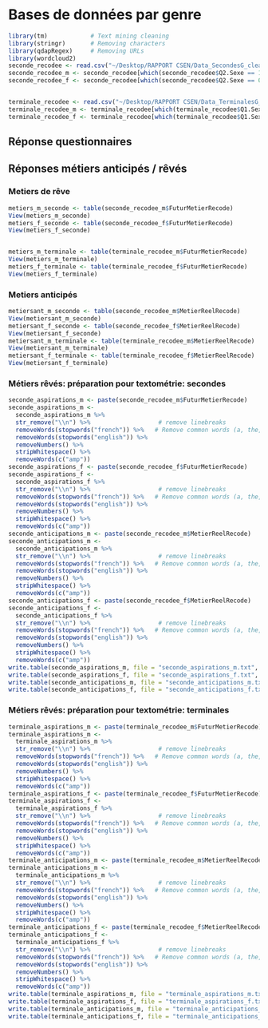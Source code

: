 # Bases de données par genre

```r
library(tm)            # Text mining cleaning
library(stringr)       # Removing characters
library(qdapRegex)     # Removing URLs 
library(wordcloud2) 
seconde_recodee <- read.csv("~/Desktop/RAPPORT CSEN/Data_SecondesG_clean.csv", header=TRUE)
seconde_recodee_m <- seconde_recodee[which(seconde_recodee$Q2.Sexe == 1),]
seconde_recodee_f <- seconde_recodee[which(seconde_recodee$Q2.Sexe == 0),]


terminale_recodee <- read.csv("~/Desktop/RAPPORT CSEN/Data_TerminalesG_clean.csv", header=TRUE)
terminale_recodee_m <- terminale_recodee[which(terminale_recodee$Q1.Sexe == 1),]
terminale_recodee_f <- terminale_recodee[which(terminale_recodee$Q1.Sexe == 0),]
```

## Réponse questionnaires


## Réponses métiers anticipés / rêvés

### Metiers de rêve

```r
metiers_m_seconde <- table(seconde_recodee_m$FuturMetierRecode)
View(metiers_m_seconde)
metiers_f_seconde <- table(seconde_recodee_f$FuturMetierRecode)
View(metiers_f_seconde)


metiers_m_terminale <- table(terminale_recodee_m$FuturMetierRecode)
View(metiers_m_terminale)
metiers_f_terminale <- table(terminale_recodee_f$FuturMetierRecode)
View(metiers_f_terminale)
```

### Metiers anticipés


```r
metiersant_m_seconde <- table(seconde_recodee_m$MetierReelRecode)
View(metiersant_m_seconde)
metiersant_f_seconde <- table(seconde_recodee_f$MetierReelRecode)
View(metiersant_f_seconde)
metiersant_m_terminale <- table(terminale_recodee_m$MetierReelRecode)
View(metiersant_m_terminale)
metiersant_f_terminale <- table(terminale_recodee_f$MetierReelRecode)
View(metiersant_f_terminale)
```

### Métiers rêvés: préparation pour textométrie: secondes


```r
seconde_aspirations_m <- paste(seconde_recodee_m$FuturMetierRecode)
seconde_aspirations_m <- 
  seconde_aspirations_m %>%
  str_remove("\\n") %>%                   # remove linebreaks
  removeWords(stopwords("french")) %>%   # Remove common words (a, the, it etc.)
  removeWords(stopwords("english")) %>%
  removeNumbers() %>%
  stripWhitespace() %>%
  removeWords(c("amp"))                
seconde_aspirations_f <- paste(seconde_recodee_f$FuturMetierRecode)
seconde_aspirations_f <- 
  seconde_aspirations_f %>%
  str_remove("\\n") %>%                   # remove linebreaks
  removeWords(stopwords("french")) %>%   # Remove common words (a, the, it etc.)
  removeWords(stopwords("english")) %>%
  removeNumbers() %>%
  stripWhitespace() %>%
  removeWords(c("amp"))  
seconde_anticipations_m <- paste(seconde_recodee_m$MetierReelRecode)
seconde_anticipations_m <- 
  seconde_anticipations_m %>%
  str_remove("\\n") %>%                   # remove linebreaks
  removeWords(stopwords("french")) %>%   # Remove common words (a, the, it etc.)
  removeWords(stopwords("english")) %>%
  removeNumbers() %>%
  stripWhitespace() %>%
  removeWords(c("amp"))  
seconde_anticipations_f <- paste(seconde_recodee_f$MetierReelRecode)
seconde_anticipations_f <- 
  seconde_anticipations_f %>%
  str_remove("\\n") %>%                   # remove linebreaks
  removeWords(stopwords("french")) %>%   # Remove common words (a, the, it etc.)
  removeWords(stopwords("english")) %>%
  removeNumbers() %>%
  stripWhitespace() %>%
  removeWords(c("amp"))  
write.table(seconde_aspirations_m, file = "seconde_aspirations_m.txt", sep = "\t",row.names = FALSE)
write.table(seconde_aspirations_f, file = "seconde_aspirations_f.txt", sep = "\t",row.names = FALSE)
write.table(seconde_anticipations_m, file = "seconde_anticipations_m.txt", sep = "\t",row.names = FALSE)
write.table(seconde_anticipations_f, file = "seconde_anticipations_f.txt", sep = "\t",row.names = FALSE)
```


### Métiers rêvés: préparation pour textométrie: terminales


```r
terminale_aspirations_m <- paste(terminale_recodee_m$FuturMetierRecode)
terminale_aspirations_m <- 
  terminale_aspirations_m %>%
  str_remove("\\n") %>%                   # remove linebreaks
  removeWords(stopwords("french")) %>%   # Remove common words (a, the, it etc.)
  removeWords(stopwords("english")) %>%
  removeNumbers() %>%
  stripWhitespace() %>%
  removeWords(c("amp"))                
terminale_aspirations_f <- paste(terminale_recodee_f$FuturMetierRecode)
terminale_aspirations_f <- 
  terminale_aspirations_f %>%
  str_remove("\\n") %>%                   # remove linebreaks
  removeWords(stopwords("french")) %>%   # Remove common words (a, the, it etc.)
  removeWords(stopwords("english")) %>%
  removeNumbers() %>%
  stripWhitespace() %>%
  removeWords(c("amp"))  
terminale_anticipations_m <- paste(terminale_recodee_m$MetierReelRecode)
terminale_anticipations_m <- 
  terminale_anticipations_m %>%
  str_remove("\\n") %>%                   # remove linebreaks
  removeWords(stopwords("french")) %>%   # Remove common words (a, the, it etc.)
  removeWords(stopwords("english")) %>%
  removeNumbers() %>%
  stripWhitespace() %>%
  removeWords(c("amp"))  
terminale_anticipations_f <- paste(terminale_recodee_f$MetierReelRecode)
terminale_anticipations_f <- 
  terminale_anticipations_f %>%
  str_remove("\\n") %>%                   # remove linebreaks
  removeWords(stopwords("french")) %>%   # Remove common words (a, the, it etc.)
  removeWords(stopwords("english")) %>%
  removeNumbers() %>%
  stripWhitespace() %>%
  removeWords(c("amp"))  
write.table(terminale_aspirations_m, file = "terminale_aspirations_m.txt", sep = "\t",row.names = FALSE)
write.table(terminale_aspirations_f, file = "terminale_aspirations_f.txt", sep = "\t",row.names = FALSE)
write.table(terminale_anticipations_m, file = "terminale_anticipations_m.txt", sep = "\t",row.names = FALSE)
write.table(terminale_anticipations_f, file = "terminale_anticipations_f.txt", sep = "\t",row.names = FALSE)
```
